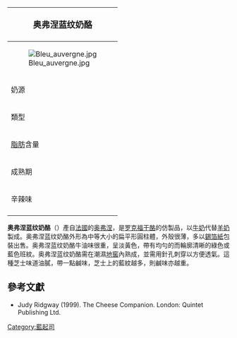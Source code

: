 {{noteTA
|G1=法国地名
|G2=Food
|1=zh-cn:蓝纹奶酪;zh-hant:藍乾酪;zh-hk:藍芝士;zh-tw:藍起司;zh-mo:藍芝士;
}}
{| class="infobox bordered" style="align: right; width: 20em; font-size: 90%; text-align: left; float: right;" cellpadding="3"
|-
! colspan=2 bgcolor="#FFCCAA" style="font-size: 120%; text-align: center;" |'''奥弗涅蓝纹奶酪'''
|-----
|colspan=2|[[File:Bleu_auvergne.jpg|center]]
|-----
| 奶源|| [[巴氏殺菌|巴氏殺菌]]的[[牛奶|牛奶]]
|-----
| 類型 ||半硬質，[[藍乾酪|藍乾酪]]
|-----
| [[脂肪|脂肪]]含量 || 45%
|-----
| 成熟期 || 約3個月
|-----
| 辛辣味 ||中等
|-
|}

'''奥弗涅蓝纹奶酪'''（{{lang-fr|Bleu d'Auvergne}}）產自[[法國|法國]]的[[奥弗涅|奥弗涅]]，是[[罗克福干酪|罗克福干酪]]的仿製品，以[[牛奶|牛奶]]代替[[羊奶|羊奶]]製成。奥弗涅蓝纹奶酪外形為中等大小的扁平形圓柱體，外殼很薄，多以[[錫箔紙|錫箔紙]]包裝出售。奥弗涅蓝纹奶酪牛油味很重，呈淡黃色，帶有均勻的而輪廓清晰的綠色或藍色班紋。奥弗涅蓝纹奶酪需在潮濕[[地窖|地窖]]內熟成，並需用針孔刺穿以方便透氣。這種芝士味道油膩，帶一點鹹味，芝士上的藍紋越多，則鹹味亦越重。

== 參考文獻 ==
* Judy Ridgway (1999). The Cheese Companion. London: Quintet Publishing Ltd.
{{Commonscat|Bleu d'Auvergne|奥弗涅蓝纹奶酪}}


[[Category:藍起司|Category:藍起司]]
{{Blue cheeses}}